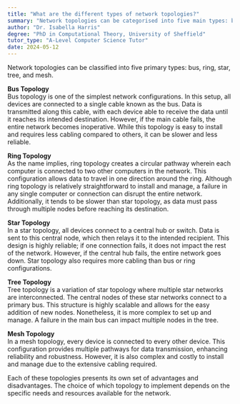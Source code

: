 ```yaml
---
title: "What are the different types of network topologies?"
summary: "Network topologies can be categorised into five main types: bus, ring, star, tree, and mesh."
author: "Dr. Isabella Harris"
degree: "PhD in Computational Theory, University of Sheffield"
tutor_type: "A-Level Computer Science Tutor"
date: 2024-05-12
---
```


Network topologies can be classified into five primary types: bus, ring, star, tree, and mesh.

**Bus Topology**  
Bus topology is one of the simplest network configurations. In this setup, all devices are connected to a single cable known as the bus. Data is transmitted along this cable, with each device able to receive the data until it reaches its intended destination. However, if the main cable fails, the entire network becomes inoperative. While this topology is easy to install and requires less cabling compared to others, it can be slower and less reliable.

**Ring Topology**  
As the name implies, ring topology creates a circular pathway wherein each computer is connected to two other computers in the network. This configuration allows data to travel in one direction around the ring. Although ring topology is relatively straightforward to install and manage, a failure in any single computer or connection can disrupt the entire network. Additionally, it tends to be slower than star topology, as data must pass through multiple nodes before reaching its destination.

**Star Topology**  
In a star topology, all devices connect to a central hub or switch. Data is sent to this central node, which then relays it to the intended recipient. This design is highly reliable; if one connection fails, it does not impact the rest of the network. However, if the central hub fails, the entire network goes down. Star topology also requires more cabling than bus or ring configurations.

**Tree Topology**  
Tree topology is a variation of star topology where multiple star networks are interconnected. The central nodes of these star networks connect to a primary bus. This structure is highly scalable and allows for the easy addition of new nodes. Nonetheless, it is more complex to set up and manage. A failure in the main bus can impact multiple nodes in the tree.

**Mesh Topology**  
In a mesh topology, every device is connected to every other device. This configuration provides multiple pathways for data transmission, enhancing reliability and robustness. However, it is also complex and costly to install and manage due to the extensive cabling required.

Each of these topologies presents its own set of advantages and disadvantages. The choice of which topology to implement depends on the specific needs and resources available for the network.
    